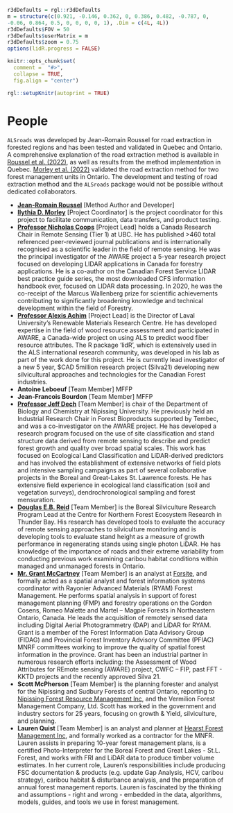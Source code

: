 ```r
r3dDefaults = rgl::r3dDefaults
m = structure(c(0.921, -0.146, 0.362, 0, 0.386, 0.482, -0.787, 0, 
-0.06, 0.864, 0.5, 0, 0, 0, 0, 1), .Dim = c(4L, 4L))
r3dDefaults$FOV = 50
r3dDefaults$userMatrix = m
r3dDefaults$zoom = 0.75
options(lidR.progress = FALSE)

knitr::opts_chunk$set(
  comment =  "#>", 
  collapse = TRUE,
  fig.align = "center")

rgl::setupKnitr(autoprint = TRUE)
```

# People {#sec-people}

`ALSroads` was developed by Jean-Romain Roussel for road extraction in forested regions and has been tested and validated in Quebec and Ontario. A comprehensive explanation of the road extraction method is available in [Roussel et al. (2022)](https://www.sciencedirect.com/science/article/pii/S1569843222002084#d1e1483), as well as results from the method implementation in Quebec. [Morley et al. (2022)](tbc) validated the road extraction method for two forest management units in Ontario.
The development and testing of road extraction method and the `ALSroads` package would not be possible without dedicated collaborators.

- **[Jean-Romain Roussel](https://github.com/Jean-Romain)** [Method Author and Developer]
- **[Ilythia D. Morley](https://blogs.ubc.ca/imorley/)** [Project Coordinator] is the project coordinator for this project to facilitate communication, data transfers, and product testing.
- **[Professor Nicholas Coops](https://forestry.ubc.ca/faculty-profile/nicholas-coops/)** [Project Lead] holds a Canada Research Chair in Remote Sensing (Tier 1) at UBC. He has published \>460 total referenced peer-reviewed journal publications and is internationally recognised as a scientific leader in the field of remote sensing. He was the principal investigator of the AWARE project a 5-year research project focused on developing LIDAR applications in Canada for forestry applications. He is a co-author on the Canadian Forest Service LIDAR best practice guide series, the most downloaded CFS information handbook ever, focused on LIDAR data processing. In 2020, he was the co-receipt of the Marcus Wallenberg prize for scientific achievements contributing to significantly broadening knowledge and technical development within the field of Forestry.
- **[Professor Alexis Achim](https://www.sbf.ulaval.ca/alexis-achim)**  [Project Lead]  is the Director of Laval University's Renewable Materials Research Centre. He has developed expertise in the field of wood resource assessment and participated in AWARE, a Canada-wide project on using ALS to predict wood fiber resource attributes. The R package 'lidR', which is extensively used in the ALS international research community, was developed in his lab as part of the work done for this project. He is currently lead investigator of a new 5 year, \$CAD 5million research project (Silva21) developing new silvicultural approaches and technologies for the Canadian Forest industries.
- **Antoine Leboeuf** [Team Member] MFFP
- **Jean-Francois Bourdon** [Team Member] MFFP
- **[Professor Jeff Dech](https://www.nipissingu.ca/users/jeff-dech)** [Team Member] is chair of the Department of Biology and Chemistry at Nipissing University. He previously held an Industrial Research Chair in Forest Bioproducts supported by Tembec, and was a co-investigator on the AWARE project. He has developed a research program focused on the use of site classification and stand structure data derived from remote sensing to describe and predict forest growth and quality over broad spatial scales. This work has focused on Ecological Land Classification and LiDAR-derived predictors and has involved the establishment of extensive networks of field plots and intensive sampling campaigns as part of several collaborative projects in the Boreal and Great-Lakes St. Lawrence forests. He has extensive field experience in ecological land classification (soil and vegetation surveys), dendrochronological sampling and forest mensuration.
- **[Douglas E.B. Reid](http://www.infogo.gov.on.ca/infogo/home.html#empProfile/27211/en)** [Team Member] is the Boreal Silviculture Research Program Lead at the Centre for Northern Forest Ecosystem Research in Thunder Bay. His research has developed tools to evaluate the accuracy of remote sensing approaches to silviculture monitoring and is developing tools to evaluate stand height as a measure of growth performance in regenerating stands using single photon LiDAR. He has knowledge of the importance of roads and their extreme variability from conducting previous work examining caribou habitat conditions within managed and unmanaged forests in Ontario.
- **[Mr. Grant McCartney](https://www.linkedin.com/in/grantmccartneygis)** [Team Member] is an analyst at [Forsite](https://www.forsite.ca/), and formally acted as a spatial analyst and forest information systems coordinator with Rayonier Advanced Materials (RYAM) Forest Management. He performs spatial analysis in support of forest management planning (FMP) and forestry operations on the Gordon Cosens, Romeo Malette and Martel -- Magpie Forests in Northeastern Ontario, Canada. He leads the acquisition of remotely sensed data including Digital Aerial Photogrammetry (DAP) and LiDAR for RYAM. Grant is a member of the Forest Information Data Advisory Group (FIDAG) and Provincial Forest Inventory Advisory Committee (PFIAC) MNRF committees working to improve the quality of spatial forest information in the province. Grant has been an industrial partner in numerous research efforts including: the Assessment of Wood Attributes for REmote sensing (AWARE) project, CWFC -- FIP, past FFT - KKTD projects and the recently approved Silva 21.
- **Scott McPherson** [Team Member] is the planning forester and analyst for the Nipissing and Sudbury Forests of central Ontario, reporting to [Nipissing Forest Resource Management Inc](https://www.nipissingforest.com/), and the Vermilion Forest Management Company, Ltd. Scott has worked in the government and industry sectors for 25 years, focusing on growth & Yield, silviculture, and planning.
- **Lauren Quist**  [Team Member] is an analyst and planner at [Hearst Forest Management Inc](http://www.hearstforest.com/english/indexen.html), and formally worked as a contractor for the MNFR. Lauren assists in preparing 10-year forest management plans, is a certified Photo-Interpreter for the Boreal Forest and Great Lakes - St.L. Forest, and works with FRI and LiDAR data to produce timber volume estimates. In her current role, Lauren's responsibilities include producing FSC documentation & products (e.g. update Gap Analysis, HCV, caribou strategy), caribou habitat & disturbance analysis, and the preparation of annual forest management reports. Lauren is fascinated by the thinking and assumptions - right and wrong - embedded in the data, algorithms, models, guides, and tools we use in forest management.
